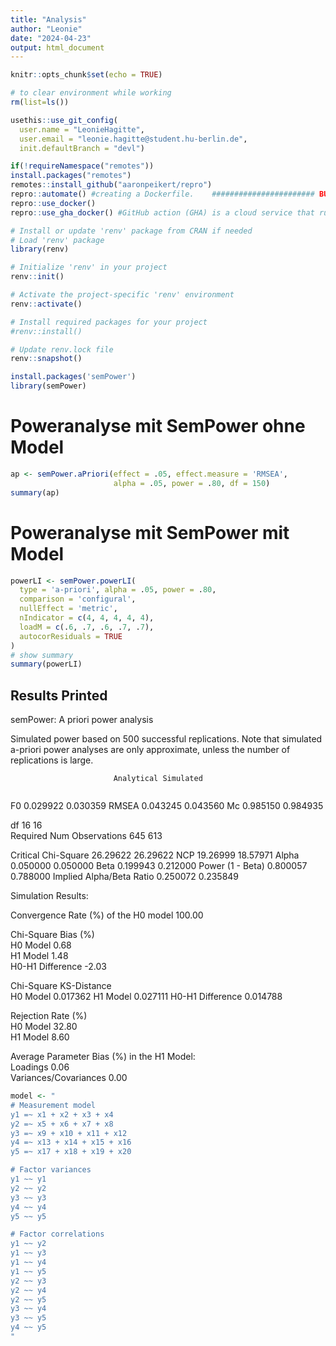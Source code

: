 ```yaml
---
title: "Analysis"
author: "Leonie"
date: "2024-04-23"
output: html_document
---
```


```r
knitr::opts_chunk$set(echo = TRUE)

# to clear environment while working
rm(list=ls()) 

usethis::use_git_config(
  user.name = "LeonieHagitte",
  user.email = "leonie.hagitte@student.hu-berlin.de",
  init.defaultBranch = "devl")

```

```r
if(!requireNamespace("remotes"))
install.packages("remotes")
remotes::install_github("aaronpeikert/repro")
repro::automate() #creating a Dockerfile.    ####################### BUG ######
repro::use_docker()
repro::use_gha_docker() #GitHub action (GHA) is a cloud service that runs software when certain events trigger it.Add a GitHub Action to build the required Docker image with

# Install or update 'renv' package from CRAN if needed
# Load 'renv' package
library(renv)

# Initialize 'renv' in your project
renv::init()

# Activate the project-specific 'renv' environment
renv::activate()

# Install required packages for your project
#renv::install()

# Update renv.lock file
renv::snapshot()

```

```r
install.packages('semPower')
library(semPower)
```

# Poweranalyse mit SemPower ohne Model
```r
ap <- semPower.aPriori(effect = .05, effect.measure = 'RMSEA', 
                       alpha = .05, power = .80, df = 150)
summary(ap)
```

# Poweranalyse mit SemPower mit Model
```r
powerLI <- semPower.powerLI(
  type = 'a-priori', alpha = .05, power = .80,
  comparison = 'configural',
  nullEffect = 'metric',
  nIndicator = c(4, 4, 4, 4, 4),
  loadM = c(.6, .7, .6, .7, .7),
  autocorResiduals = TRUE
)
# show summary
summary(powerLI)

```
## Results Printed
semPower: A priori power analysis

 Simulated power based on 500 successful replications.
 Note that simulated a-priori power analyses are only approximate,
 unless the number of replications is large.
                                               
                           Analytical Simulated
                                               
 F0                        0.029922   0.030359 
 RMSEA                     0.043245   0.043560 
 Mc                        0.985150   0.984935 
                                               
 df                        16         16       
 Required Num Observations 645        613      
                                               
 Critical Chi-Square       26.29622   26.29622 
 NCP                       19.26999   18.57971 
 Alpha                     0.050000   0.050000 
 Beta                      0.199943   0.212000 
 Power (1 - Beta)          0.800057   0.788000 
 Implied Alpha/Beta Ratio  0.250072   0.235849 


 Simulation Results:
                                                     
 Convergence Rate (%) of the H0 model        100.00  
                                                     
 Chi-Square Bias (%)                                 
 H0 Model                                    0.68    
 H1 Model                                    1.48    
 H0-H1 Difference                            -2.03   
                                                     
 Chi-Square KS-Distance                              
 H0 Model                                    0.017362
 H1 Model                                    0.027111
 H0-H1 Difference                            0.014788
                                                     
 Rejection Rate (%)                                  
 H0 Model                                    32.80   
 H1 Model                                    8.60    
                                                     
 Average Parameter Bias (%) in the H1 Model:         
 Loadings                                    0.06    
 Variances/Covariances                       0.00    

```r
model <- "
# Measurement model
y1 =~ x1 + x2 + x3 + x4
y2 =~ x5 + x6 + x7 + x8
y3 =~ x9 + x10 + x11 + x12
y4 =~ x13 + x14 + x15 + x16
y5 =~ x17 + x18 + x19 + x20

# Factor variances
y1 ~~ y1
y2 ~~ y2
y3 ~~ y3
y4 ~~ y4
y5 ~~ y5

# Factor correlations
y1 ~~ y2
y1 ~~ y3
y1 ~~ y4
y1 ~~ y5
y2 ~~ y3
y2 ~~ y4
y2 ~~ y5
y3 ~~ y4
y3 ~~ y5
y4 ~~ y5
"

```
